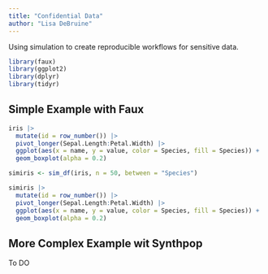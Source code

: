 ```yaml
---
title: "Confidential Data"
author: "Lisa DeBruine"
---
```


Using simulation to create reproducible workflows for sensitive data. 

```r
library(faux)
library(ggplot2)
library(dplyr)
library(tidyr)
```

## Simple Example with Faux

```r
iris |>
  mutate(id = row_number()) |>
  pivot_longer(Sepal.Length:Petal.Width) |>
  ggplot(aes(x = name, y = value, color = Species, fill = Species)) +
  geom_boxplot(alpha = 0.2)
```


```r
simiris <- sim_df(iris, n = 50, between = "Species")
```

```r
simiris |>
  mutate(id = row_number()) |>
  pivot_longer(Sepal.Length:Petal.Width) |>
  ggplot(aes(x = name, y = value, color = Species, fill = Species)) +
  geom_boxplot(alpha = 0.2)
```

## More Complex Example wit Synthpop

To DO
